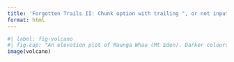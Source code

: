 ```yaml
---
title: 'Forgotten Trails II: Chunk option with trailing ", or not input'
format: html
---
```


```r
#| label: fig-volcano
#| fig-cap: "An elevation plot of Maunga Whau (Mt Eden). Darker colours indicate higher parts of the volcano. We see one main peak on the left, followed by two smaller peaks on the right.
image(volcano)
```

